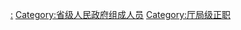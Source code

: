 [[Category:省级人民政府组成部门|:]]
[[Category:省级人民政府组成人员|Category:省级人民政府组成人员]]
[[Category:厅局级正职|Category:厅局级正职]]